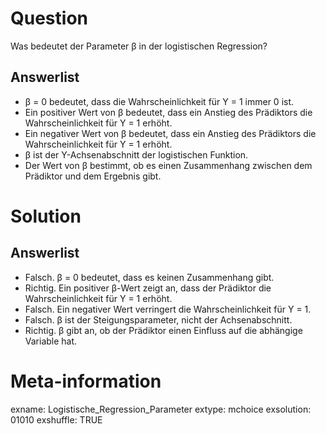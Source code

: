 Question
========
Was bedeutet der Parameter β in der logistischen Regression?

Answerlist
----------
* β = 0 bedeutet, dass die Wahrscheinlichkeit für Y = 1 immer 0 ist.
* Ein positiver Wert von β bedeutet, dass ein Anstieg des Prädiktors die Wahrscheinlichkeit für Y = 1 erhöht.
* Ein negativer Wert von β bedeutet, dass ein Anstieg des Prädiktors die Wahrscheinlichkeit für Y = 1 erhöht.
* β ist der Y-Achsenabschnitt der logistischen Funktion.
* Der Wert von β bestimmt, ob es einen Zusammenhang zwischen dem Prädiktor und dem Ergebnis gibt.

Solution
========
Answerlist
----------
* Falsch. β = 0 bedeutet, dass es keinen Zusammenhang gibt.
* Richtig. Ein positiver β-Wert zeigt an, dass der Prädiktor die Wahrscheinlichkeit für Y = 1 erhöht.
* Falsch. Ein negativer Wert verringert die Wahrscheinlichkeit für Y = 1.
* Falsch. β ist der Steigungsparameter, nicht der Achsenabschnitt.
* Richtig. β gibt an, ob der Prädiktor einen Einfluss auf die abhängige Variable hat.

Meta-information
================
exname: Logistische_Regression_Parameter
extype: mchoice 
exsolution: 01010
exshuffle: TRUE
